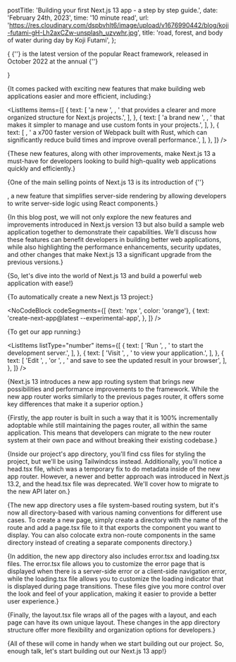   postTitle: 'Building your first Next.js 13 app - a step by step guide.',
  date: 'February 24th, 2023',
  time: '10 minute read',
  url: 'https://res.cloudinary.com/dspbvhlt6/image/upload/v1676990442/blog/koji-futami-gH-Lh2axCZw-unsplash_uzvwhr.jpg',
  title: 'road, forest, and body of water during day by Koji Futami',
};

{<Text><ExternalUrl text='Next.js' href='https://nextjs.org/docs/getting-started' />
{''} <BoldText text='13'/> is the latest version of the popular React framework,
released in October 2022 at the annual {''}

<ExternalUrl text='Next.js conference.' href='https://nextjs.org/conf' /></Text>}

{<Text>It comes packed with exciting new features that make building web
applications easier and more efficient, including:</Text>}

<ListItems
  items={[
    {
      text: [
        'a new ',
        <ExternalUrl
          text="app directory"
          href="https://nextjs.org/blog/next-13#new-app-directory-beta"
        />,
        ' that provides a clearer and more organized structure for Next.js projects.',
      ],
    },
    {
      text: [
        'a brand new ',
        <ExternalUrl
          text="font system"
          href="https://nextjs.org/blog/next-13#nextfont"
        />,
        ' that makes it simpler to manage and use custom fonts in your projects.',
      ],
    },
    {
      text: [
        <ExternalUrl
          text="Turbopack, "
          href="https://nextjs.org/blog/next-13#introducing-turbopack-alpha"
        />,
        ' a x700 faster version of Webpack built with Rust, which can significantly reduce build times and improve overall performance.',
      ],
    },
  ]}
/>

{<Text>These new features, along with other improvements, make Next.js 13 a
must-have for developers looking to build high-quality web applications quickly
and efficiently.</Text>}

{<Text>One of the main selling points of Next.js 13 is its introduction of {''}

<ExternalUrl text='Server Components' href='https://beta.nextjs.org/docs/rendering/server-and-client-components#server-components' />, a new feature that simplifies server-side rendering by
allowing developers to write server-side logic using React components.</Text>}

{<Text>In this blog post, we will not only explore the new features and
improvements introduced in Next.js version 13 but also build a sample web
application together to demonstrate their capabilities. We'll discuss how these
features can benefit developers in building better web applications, while also
highlighting the performance enhancements, security updates, and other changes
that make Next.js 13 a significant upgrade from the previous versions.</Text>}

{<Text>So, let's dive into the world of Next.js 13 and build a powerful web
application with ease!</Text>}

<AnchorTag text="Installation" href="installation" />

{<Text>To automatically create a new Next.js 13 project:</Text>}

<NoCodeBlock
  codeSegments={[
    {text: 'npx ', color: 'orange'},
    {
      text: 'create-next-app@latest --experimental-app',
    },
  ]}
/>

{<Text>To get our app running:</Text>}

<ListItems
  listType="number"
  items={[
    {
      text: [
        'Run ',
        <QuoteText quote="npm run dev" />,
        ' to start the development server.',
      ],
    },
    {
      text: [
        'Visit ',
        <QuoteText quote="http://localhost:3000" />,
        ' to view your application.',
      ],
    },
    {
      text: [
        'Edit ',
        <QuoteText quote="app/layout.tsx" />,
        'or ',
        <QuoteText quote="app/page.tsx" />,
        ' and save to see the updated result in your browser',
      ],
    },
  ]}
/>

<AnchorTag text="The app directory" href="the-app-directory" />

{<Text>Next.js 13 introduces a new app routing system that brings new
possibilities and performance improvements to the framework. While the new app
router works similarly to the previous pages router, it offers some key
differences that make it a superior option.</Text>}

{<Text>Firstly, the app router is built in such a way that it is 100%
incrementally adoptable while still maintaining the pages router, all within the
same application. This means that developers can migrate to the new router
system at their own pace and without breaking their existing codebase.</Text>}

{<Text>Inside our project's app directory, you'll find css files for styling the
project, but we'll be using Tailwindcss instead. Additionally, you'll notice a
head.tsx file, which was a temporary fix to do metadata inside of the new app
router. However, a newer and better approach was introduced in Next.js 13.2, and
the head.tsx file was deprecated. We'll cover how to migrate to the new API
later on.</Text>}

{<Text>The new app directory uses a file system-based routing system, but it's
now all directory-based with various naming conventions for different use cases.
To create a new page, simply create a directory with the name of the route and
add a page.tsx file to it that exports the component you want to display. You
can also colocate extra non-route components in the same directory instead of
creating a separate components directory.</Text>}

{<Text>In addition, the new app directory also includes error.tsx and
loading.tsx files. The error.tsx file allows you to customize the error page
that is displayed when there is a server-side error or a client-side navigation
error, while the loading.tsx file allows you to customize the loading indicator
that is displayed during page transitions. These files give you more control
over the look and feel of your application, making it easier to provide a better
user experience.</Text>}

{<Text>Finally, the layout.tsx file wraps all of the pages with a layout, and
each page can have its own unique layout. These changes in the app directory
structure offer more flexibility and organization options for
developers.</Text>}

{<Text>All of these will come in handy when we start building out our project.
So, enough talk, let's start building out our Next.js 13 app!</Text>}

<AnchorTag text="What we're building" href="what-we-re-building" />

